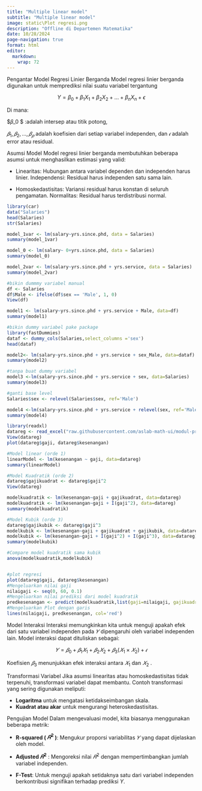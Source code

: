 ```yaml
---
title: "Multiple linear model"
subtitle: "Multiple linear model"
image: static\Plot regresi.png
description: "Offline di Departemen Matematika"
date: 10/28/2024
page-navigation: true
format: html
editor: 
  markdown: 
    wrap: 72
---
```


Pengantar Model Regresi Linier Berganda Model regresi linier berganda digunakan untuk memprediksi nilai suatu variabel tergantung

$$Y = \beta_0 + \beta_1 X_1 + \beta_2 X_2 + \dots + \beta_n X_n + \epsilon$$

Di mana:

$𝛽_0 $ :adalah intersep atau titik potong, 

$𝛽_1,𝛽_2,\dots,𝛽_𝑝$ adalah koefisien dari setiap variabel independen, dan $𝜖$ adalah error atau residual.

Asumsi Model Model regresi linier berganda membutuhkan beberapa asumsi untuk menghasilkan estimasi yang valid:

- Linearitas: Hubungan antara variabel dependen dan independen harus linier. Independensi: Residual harus independen satu sama lain.

- Homoskedastisitas: Variansi residual harus konstan di seluruh pengamatan. Normalitas: Residual harus terdistribusi normal.

```r
library(car)
data("Salaries")
head(Salaries)
str(Salaries)

model_1var <- lm(salary~yrs.since.phd, data = Salaries) 
summary(model_1var)

model_0 <- lm(salary~ 0+yrs.since.phd, data = Salaries)
summary(model_0)

model_2var <- lm(salary~yrs.since.phd + yrs.service, data = Salaries) 
summary(model_2var)
```


```r
#bikin dummmy variabel manual
df <- Salaries
df$Male <- ifelse(df$sex == 'Male', 1, 0) 
View(df)

model1 <- lm(salary~yrs.since.phd + yrs.service + Male, data=df)
summary(model1)

#bikin dummy variabel pake package
library(fastDummies)
dataf <- dummy_cols(Salaries,select_columns ='sex')
head(dataf)

model2<- lm(salary~yrs.since.phd + yrs.service + sex_Male, data=dataf)
summary(model2)

#tanpa buat dummy variabel
model3 <-lm(salary~yrs.since.phd + yrs.service + sex, data=Salaries)
summary(model3)

#ganti base level
Salaries$sex <- relevel(Salaries$sex, ref='Male')

model4 <-lm(salary~yrs.since.phd + yrs.service + relevel(sex, ref='Male'), data=Salaries)
summary(model4)
```

```r
library(readxl)
datareg <- read_excel("raw.githubusercontent.com/aslab-math-ui/modul-prak/refs/heads/main/semuahalaman/modulprak/2024/ganjil/molin/datasets/datareg.xlsx")
View(datareg)
plot(datareg$gaji, datareg$kesenangan)

#Model linear (orde 1)
linearModel <- lm(kesenangan ~ gaji, data=datareg)
summary(linearModel)

#Model Kuadratik (orde 2)
datareg$gajikuadrat <- datareg$gaji^2
View(datareg)

modelkuadratik <- lm(kesenangan~gaji + gajikuadrat, data=datareg)
modelkuadratik <- lm(kesenangan~gaji + I(gaji^2), data=datareg)
summary(modelkuadratik)

#Model Kubik (orde 3)
datareg$gajikubik <- datareg$gaji^3
modelkubik <- lm(kesenangan~gaji + gajikuadrat + gajikubik, data=datareg)
modelkubik <- lm(kesenangan~gaji + I(gaji^2) + I(gaji^3), data=datareg)
summary(modelkubik)

#Compare model kuadratik sama kubik
anova(modelkuadratik,modelkubik)


#plot regresi 
plot(datareg$gaji, datareg$kesenangan)
#Mengeluarkan nilai gaji
nilaigaji <- seq(0, 60, 0.1)
#Mengeluarkan nilai prediksi dari model kuadratik
predkesenangan <- predict(modelkuadratik,list(gaji=nilaigaji, gajikuadrat=nilaigaji^2))
#Mengeluarkan Plot dengan garis
lines(nilaigaji, predkesenangan, col='red')
```
Model Interaksi Interaksi memungkinkan kita untuk menguji apakah efek dari satu variabel independen pada $𝑌$ dipengaruhi oleh variabel independen lain. Model interaksi dapat dituliskan sebagai:

$$𝑌=𝛽_0 +𝛽_1 𝑋_1 + 𝛽_2𝑋_2 +𝛽_3(𝑋_1×𝑋_2)+𝜖$$

Koefisien $𝛽_3$ menunjukkan efek interaksi antara $𝑋_1$ dan $𝑋_2$ .

Transformasi Variabel Jika asumsi linearitas atau homoskedastisitas tidak terpenuhi, transformasi variabel dapat membantu. Contoh transformasi yang sering digunakan meliputi:

- **Logaritma** untuk mengatasi ketidakseimbangan skala. 
- **Kuadrat atau akar** untuk mengurangi heteroskedastisitas.

Pengujian Model Dalam mengevaluasi model, kita biasanya menggunakan beberapa metrik:

- **R-squared ( $𝑅^2$ )**: Mengukur proporsi variabilitas $𝑌$ yang dapat dijelaskan oleh model. 

- **Adjusted $𝑅^2$** : Mengoreksi nilai $𝑅^2$ dengan mempertimbangkan jumlah variabel independen. 

- **F-Test**: Untuk menguji apakah setidaknya satu dari variabel independen berkontribusi signifikan terhadap prediksi $Y$.
